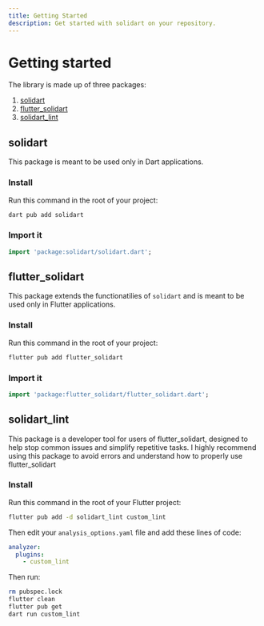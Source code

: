 ```yaml
---
title: Getting Started
description: Get started with solidart on your repository.
---
```


# Getting started

The library is made up of three packages:
1. [solidart](/getting-started#solidart)
2. [flutter_solidart](/getting-started#flutter_solidart)
2. [solidart_lint](/getting-started#solidart_lint)

## solidart

This package is meant to be used only in Dart applications.

### Install

Run this command in the root of your project:
```sh
dart pub add solidart
```

### Import it

```dart
import 'package:solidart/solidart.dart';
```

## flutter_solidart

This package extends the functionatilies of `solidart` and is meant to be used only in Flutter applications.

### Install

Run this command in the root of your project:
```sh
flutter pub add flutter_solidart
```

### Import it

```dart
import 'package:flutter_solidart/flutter_solidart.dart';
```

## solidart_lint

This package is a developer tool for users of flutter_solidart, designed to help stop common issues and simplify repetitive tasks.
<Success>I highly recommend using this package to avoid errors and understand how to properly use flutter_solidart</Success>

### Install

Run this command in the root of your Flutter project:
```sh
flutter pub add -d solidart_lint custom_lint
```

Then edit your `analysis_options.yaml` file and add these lines of code:
```yaml
analyzer:
  plugins:
    - custom_lint
```

Then run:
```sh
rm pubspec.lock
flutter clean
flutter pub get
dart run custom_lint
```
